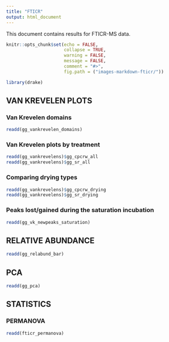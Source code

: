 ```yaml
---
title: "FTICR"
output: html_document
---
```


This document contains results for FTICR-MS data.

```r
knitr::opts_chunk$set(echo = FALSE,
                      collapse = TRUE,
                      warning = FALSE,
                      message = FALSE,
                      comment = "#>",
                      fig.path = ("images-markdown-fticr/"))

library(drake)
```

## VAN KREVELEN PLOTS
### Van Krevelen domains
```r
readd(gg_vankrevelen_domains)
```

### Van Krevelen plots by treatment
```r
readd(gg_vankrevelens)$gg_cpcrw_all
readd(gg_vankrevelens)$gg_sr_all
```

### Comparing drying types
```r
readd(gg_vankrevelens)$gg_cpcrw_drying
readd(gg_vankrevelens)$gg_sr_drying
```


### Peaks lost/gained during the saturation incubation
```r
readd(gg_vk_newpeaks_saturation)
```

## RELATIVE ABUNDANCE

```r
readd(gg_relabund_bar)
```


## PCA

```r
readd(gg_pca)
```


## STATISTICS
### PERMANOVA
```r
readd(fticr_permanova)
```

